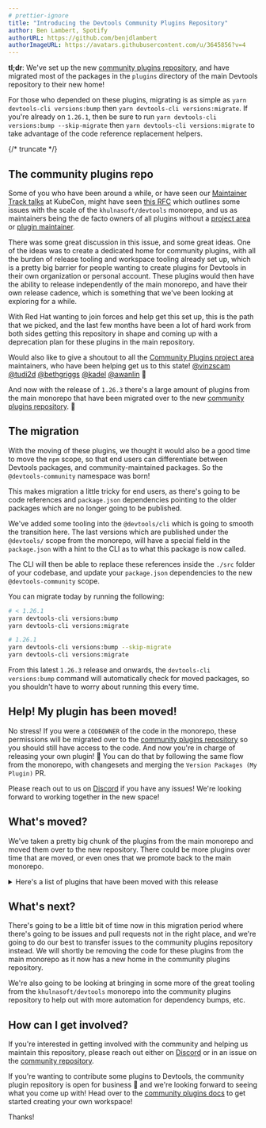 ```yaml
---
# prettier-ignore
title: "Introducing the Devtools Community Plugins Repository"
author: Ben Lambert, Spotify
authorURL: https://github.com/benjdlambert
authorImageURL: https://avatars.githubusercontent.com/u/3645856?v=4
---
```


**tl;dr**: We've set up the new [community plugins repository](https://github.com/khulnasoft/community-plugins), and have migrated most of the packages in the `plugins` directory of the main Devtools repository to their new home!

For those who depended on these plugins, migrating is as simple as `yarn devtools-cli versions:bump` then `yarn devtools-cli versions:migrate`. If you're already on `1.26.1`, then be sure to run `yarn devtools-cli versions:bump --skip-migrate` then `yarn devtools-cli versions:migrate` to take advantage of the code reference replacement helpers.

{/* truncate */}

## The community plugins repo

Some of you who have been around a while, or have seen our [Maintainer Track talks](https://www.youtube.com/watch?v=ONMBYnhxnNU) at KubeCon, might have seen [this RFC](https://github.com/khulnasoft/devtools/issues/20266) which outlines some issues with the scale of the `khulnasoft/devtools` monorepo, and us as maintainers being the de facto owners of all plugins without a [project area](https://github.com/khulnasoft/community/blob/main/GOVERNANCE.md#project-area) or [plugin maintainer](https://github.com/khulnasoft/community/blob/main/GOVERNANCE.md#project-area-maintainer).

There was some great discussion in this issue, and some great ideas. One of the ideas was to create a dedicated home for community plugins, with all the burden of release tooling and workspace tooling already set up, which is a pretty big barrier for people wanting to create plugins for Devtools in their own organization or personal account. These plugins would then have the ability to release independently of the main monorepo, and have their own release cadence, which is something that we've been looking at exploring for a while.

With Red Hat wanting to join forces and help get this set up, this is the path that we picked, and the last few months have been a lot of hard work from both sides getting this repository in shape and coming up with a deprecation plan for these plugins in the main repository.

Would also like to give a shoutout to all the [Community Plugins project area](https://github.com/khulnasoft/devtools/blob/master/OWNERS.md#community-plugins) maintainers, who have been helping get us to this state! [@vinzscam](https://github.com/vinzscam) [@tudi2d](https://github.com/tudi2d) [@bethgriggs](https://github.com/BethGriggs) [@kadel](https://github.com/kadel) [@awanlin](https://github.com/awanlin) 👏

And now with the release of `1.26.3` there's a large amount of plugins from the main monorepo that have been migrated over to the new [community plugins repository](https://github.com/khulnasoft/community-plugins). :tada:

## The migration

With the moving of these plugins, we thought it would also be a good time to move the `npm` scope, so that end users can differentiate between Devtools packages, and community-maintained packages. So the `@devtools-community` namespace was born!

This makes migration a little tricky for end users, as there's going to be code references and `package.json` dependencies pointing to the older packages which are no longer going to be published.

We've added some tooling into the `@devtools/cli` which is going to smooth the transition here. The last versions which are published under the `@devtools/` scope from the monorepo, will have a special field in the `package.json` with a hint to the CLI as to what this package is now called.

The CLI will then be able to replace these references inside the `./src` folder of your codebase, and update your `package.json` dependencies to the new `@devtools-community` scope.

You can migrate today by running the following:

```bash
# < 1.26.1
yarn devtools-cli versions:bump
yarn devtools-cli versions:migrate

# 1.26.1
yarn devtools-cli versions:bump --skip-migrate
yarn devtools-cli versions:migrate
```

From this latest `1.26.3` release and onwards, the `devtools-cli versions:bump` command will automatically check for moved packages, so you shouldn't have to worry about running this every time.

## Help! My plugin has been moved!

No stress! If you were a `CODEOWNER` of the code in the monorepo, these permissions will be migrated over to the [community plugins repository](https://github.com/khulnasoft/community-plugins) so you should still have access to the code. And now you're in charge of releasing your own plugin! 🚀 You can do that by following the same flow from the monorepo, with changesets and merging the `Version Packages (My Plugin)` PR.

Please reach out to us on [Discord](https://discord.com/invite/devtools-687207715902193673) if you have any issues! We're looking forward to working together in the new space!

## What's moved?

We've taken a pretty big chunk of the plugins from the main monorepo and moved them over to the new repository. There could be more plugins over time that are moved, or even ones that we promote back to the main monorepo.

<details>
  <summary>
    Here's a list of plugins that have been moved with this release
  </summary>

- `@devtools/plugin-adr-backend`

- `@devtools/plugin-adr-common`

- `@devtools/plugin-adr`

- `@devtools/plugin-airbrake-backend`

- `@devtools/plugin-airbrake`

- `@devtools/plugin-allure`

- `@devtools/plugin-analytics-module-ga`

- `@devtools/plugin-analytics-module-ga4`

- `@devtools/plugin-analytics-module-newrelic-browser`

- `@devtools/plugin-apache-airflow`

- `@devtools/plugin-apollo-explorer`

- `@devtools/plugin-azure-devops-backend`

- `@devtools/plugin-azure-devops-common`

- `@devtools/plugin-azure-devops`

- `@devtools/plugin-azure-sites-backend`

- `@devtools/plugin-azure-sites-common`

- `@devtools/plugin-azure-sites`

- `@devtools/plugin-badges-backend`

- `@devtools/plugin-badges`

- `@devtools/plugin-bazaar-backend`

- `@devtools/plugin-bazaar`

- `@devtools/plugin-bitrise`

- `@devtools/plugin-cicd-statistics-module-gitlab`

- `@devtools/plugin-cicd-statistics`

- `@devtools/plugin-circleci`

- `@devtools/plugin-cloudbuild`

- `@devtools/plugin-code-climate`

- `@devtools/plugin-code-coverage-backend`

- `@devtools/plugin-code-coverage`

- `@devtools/plugin-codescene`

- `@devtools/plugin-cost-insights-common`

- `@devtools/plugin-cost-insights`

- `@devtools/plugin-dynatrace`

- `@devtools/plugin-entity-feedback-backend`

- `@devtools/plugin-entity-feedback-common`

- `@devtools/plugin-entity-feedback`

- `@devtools/plugin-entity-validation`

- `@devtools/plugin-explore-backend`

- `@devtools/plugin-explore-common`

- `@devtools/plugin-explore-react`

- `@devtools/plugin-explore`

- `@devtools/plugin-firehydrant`

- `@devtools/plugin-fossa`

- `@devtools/plugin-gcalendar`

- `@devtools/plugin-gcp-projects`

- `@devtools/plugin-git-release-manager`

- `@devtools/plugin-github-actions`

- `@devtools/plugin-github-deployments`

- `@devtools/plugin-github-issues`

- `@devtools/plugin-github-pull-requests-board`

- `@devtools/plugin-gitops-profiles`

- `@devtools/plugin-gocd`

- `@devtools/plugin-graphiql`

- `@devtools/plugin-graphql-voyager`

- `@devtools/plugin-ilert`

- `@devtools/plugin-jenkins-backend`

- `@devtools/plugin-jenkins-common`

- `@devtools/plugin-jenkins`

- `@devtools/plugin-kafka-backend`

- `@devtools/plugin-kafka`

- `@devtools/plugin-lighthouse-backend`

- `@devtools/plugin-lighthouse-common`

- `@devtools/plugin-lighthouse`

- `@devtools/plugin-linguist`

- `@devtools/plugin-linguist-common`

- `@devtools/plugin-linguist-backend`

- `@devtools/plugin-microsoft-calendar`

- `@devtools/plugin-newrelic-dashboard`

- `@devtools/plugin-newrelic`

- `@devtools/plugin-nomad`

- `@devtools/plugin-nomad-backend`

- `@devtools/plugin-octopus-deploy`

- `@devtools/plugin-opencost`

- `@devtools/plugin-periskop-backend`

- `@devtools/plugin-periskop`

- `@devtools/plugin-playlist-backend`

- `@devtools/plugin-playlist-common`

- `@devtools/plugin-playlist`

- `@devtools/plugin-puppetdb`

- `@devtools/plugin-rollbar-backend`

- `@devtools/plugin-rollbar`

- `@devtools/plugin-sentry`

- `@devtools/plugin-shortcuts`

- `@devtools/plugin-sonarqube-backend`

- `@devtools/plugin-sonarqube-react`

- `@devtools/plugin-sonarqube`

- `@devtools/plugin-splunk-on-call`

- `@devtools/plugin-stack-overflow-backend`

- `@devtools/plugin-stack-overflow`

- `@devtools/plugin-stackstorm`

- `@devtools/plugin-tech-insights-backend-module-jsonfc`

- `@devtools/plugin-tech-insights-backend`

- `@devtools/plugin-tech-insights-common`

- `@devtools/plugin-tech-insights-node`

- `@devtools/plugin-tech-insights`

- `@devtools/plugin-tech-radar`

- `@devtools/plugin-vault-backend`

- `@devtools/plugin-vault-node`

- `@devtools/plugin-vault`

- `@devtools/plugin-xcmetrics`

</details>

## What's next?

There's going to be a little bit of time now in this migration period where there's going to be issues and pull requests not in the right place, and we're going to do our best to transfer issues to the community plugins repository instead. We will shortly be removing the code for these plugins from the main monorepo as it now has a new home in the community plugins repository.

We're also going to be looking at bringing in some more of the great tooling from the `khulnasoft/devtools` monorepo into the community plugins repository to help out with more automation for dependency bumps, etc.

## How can I get involved?

If you're interested in getting involved with the community and helping us maintain this repository, please reach out either on [Discord](https://discord.com/invite/devtools-687207715902193673) or in an issue on the [community repository](https://github.com/khulnasoft/community).

If you're wanting to contribute some plugins to Devtools, the community plugin repository is open for business :tada: and we're looking forward to seeing what you come up with! Head over to the [community plugins docs](https://github.com/khulnasoft/community-plugins/tree/main/README.md) to get started creating your own workspace!

Thanks!
